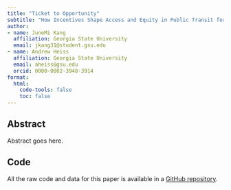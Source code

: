 ```yaml
---
title: "Ticket to Opportunity"
subtitle: "How Incentives Shape Access and Equity in Public Transit for Under-Represented Riders in King County"
author:
- name: JuneMi Kang
  affiliation: Georgia State University
  email: jkang31@student.gsu.edu
- name: Andrew Heiss
  affiliation: Georgia State University
  email: aheiss@gsu.edu
  orcid: 0000-0002-3948-3914
format:
  html:
    code-tools: false
    toc: false
---
```


## Abstract

Abstract goes here.

## Code

All the raw code and data for this paper is available in a [GitHub repository](https://github.com/andrewheiss/zany-zebra).
